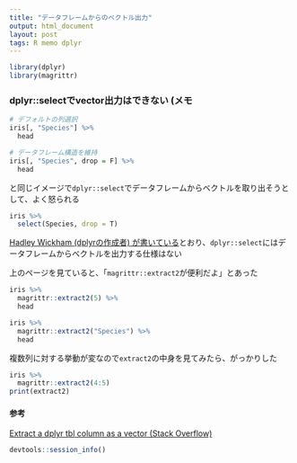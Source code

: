 ```yaml
---
title: "データフレームからのベクトル出力"
output: html_document
layout: post
tags: R memo dplyr
---
```


```r
library(dplyr)
library(magrittr)
```

### dplyr::selectでvector出力はできない (メモ

```r
# デフォルトの列選択
iris[, "Species"] %>%
  head

# データフレーム構造を維持
iris[, "Species", drop = F] %>%
  head
```

と同じイメージで`dplyr::select`でデータフレームからベクトルを取り出そうとして、よく怒られる  
```r
iris %>%
  select(Species, drop = T)
```

[Hadley Wickham (dplyrの作成者) が書いている](http://stackoverflow.com/questions/21618423/extract-a-dplyr-tbl-column-as-a-vector)とおり、`dplyr::select`にはデータフレームからベクトルを出力する仕様はない

上のページを見ていると、「`magrittr::extract2`が便利だよ」とあった  
```r
iris %>%
  magrittr::extract2(5) %>%
  head

iris %>%
  magrittr::extract2("Species") %>%
  head
```


複数列に対する挙動が変なので`extract2`の中身を見てみたら、がっかりした  
```r
iris %>%
  magrittr::extract2(4:5)
print(extract2)
```

#### 参考  
[Extract a dplyr tbl column as a vector (Stack Overflow)](http://stackoverflow.com/questions/21618423/extract-a-dplyr-tbl-column-as-a-vector)  

```r
devtools::session_info()
```